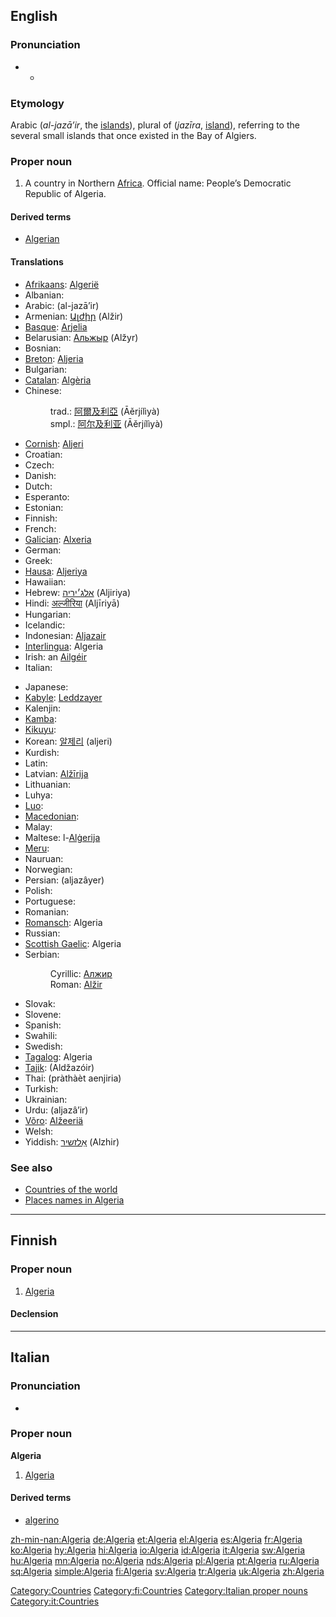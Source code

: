 ==English==
{{wikipedia}}

===Pronunciation===
* {{a|RP}}
** {{IPA|/ælˈdʒɪəriə/}}

===Etymology===
Arabic {{Arab|[[الجزائر]]}} (''al-jazā’ir'', the [[islands]]), plural of {{Arab|[[جزيرة]]}} (''jazīra'', [[island]]), referring to the several small islands that once existed in the Bay of Algiers.

===Proper noun===
{{en-proper noun}}

# A country in Northern [[Africa]]. Official name: People’s Democratic Republic of Algeria.

====Derived terms====
* [[Algerian]]

====Translations====
{{trans-top|country}}
* [[Afrikaans]]: [[Algerië]]
* Albanian: {{t+|sq|Algjeria|xs=Albanian}}
* Arabic: {{Arab|[[الجزائر|الْجَزَائِر]]}} (al-jazā’ir) {{p}}
* Armenian: [[Ալժիր]] (Alžir)
* [[Basque]]: [[Arjelia]]
* Belarusian: [[Альжыр]] (Alžyr)
* Bosnian: {{t-|bs|Alžir|m}}
* [[Breton]]: [[Aljeria]]
* Bulgarian: {{t-|bg|Алжир|m|tr=Alžír|sc=Cyrl}}
* [[Catalan]]: [[Algèria]] {{f}}
* Chinese:
*: trad.: [[阿爾及利亞]] (Āěrjílìyà)
*: smpl.: [[阿尔及利亚]] (Āěrjílìyà)
* [[Cornish]]: [[Aljeri]]
* Croatian: {{t-|hr|Alžir|m|alt=Àlžīr}}
* Czech: {{t+|cs|Alžírsko|n}}
* Danish: {{t-|da|Algeriet}}
* Dutch: {{t+|nl|Algerije}}
* Esperanto: {{t-|eo|Alĝerio|xs=Esperanto}}
* Estonian: {{t-|et|Alžeeria}}
* Finnish: {{t+|fi|Algeria}}
* French: {{t+|fr|Algérie|f}}
* [[Galician]]: [[Alxeria]] {{f}}
* German: {{t+|de|Algerien|n}}
* Greek: {{t+|el|Αλγερία|f|tr=Algería|sc=Grek}}
* [[Hausa]]: [[Aljeriya]]
* Hawaiian: {{unicode|[['Alekelia|ʻAlekelia]]}}
* Hebrew: [[אלג׳יריה]] (Aljiriya) {{f}}
* Hindi: [[अल्जीरिया]] (Aljīriyā)
* Hungarian: {{t+|hu|Algéria}}
* Icelandic: {{t+|is|Alsír}}
* Indonesian: [[Aljazair]]
* [[Interlingua]]: Algeria
* Irish: an [[Ailgéir]]
* Italian: {{t+|it|Algeria|f}}
{{trans-mid}}
* Japanese: {{t+|ja|アルジェリア|tr=Arujeria|sc=Jpan}}
* [[Kabyle]]: [[Leddzayer]]
* Kalenjin: {{tø|kln|Aljeria}}
* [[Kamba]]: {{tø|kam|Aljeria}}
* [[Kikuyu]]: {{tø|ki|Aljeria}}
* Korean: [[알제리]] (aljeri)
* Kurdish: {{ku-Arab|[[جه‌زایر]]}}
* Latin: {{t-|la|Algeria}}
* Latvian: [[Alžīrija]]
* Lithuanian: {{t+|lt|Alžyras|xs=Lithuanian}}
* Luhya: {{tø|luy|Aljeria}}
* [[Luo]]: {{tø|luo|Aljeria}}
* [[Macedonian]]: {{t+|mk|Алжир|m|tr=Álžir|sc=Cyrl|xs=Macedonian}}
* Malay: {{t-|ms|Algeria|xs=Malay}}
* Maltese: l-[[Alġerija]]
* [[Meru]]: {{tø|mer|Aljeria}}
* Nauruan: {{t-|na|Algeria|xs=Nauruan}}
* Norwegian: {{t+|no|Algerie}}
* Persian: {{fa-Arab|[[الجزایر]]}} (aljazâyer)
* Polish: {{t+|pl|Algieria|f}}
* Portuguese: {{t+|pt|Argélia|f}}
* Romanian: {{t-|ro|Algeria|f}}
* [[Romansch]]: Algeria
* Russian: {{t+|ru|Алжир|m|tr=Alžír|sc=Cyrl}}
* [[Scottish Gaelic]]: Algeria
* Serbian:
*: Cyrillic: [[Алжир]] {{m}}
*: Roman: [[Alžir]] {{m}}
* Slovak: {{t-|sk|Alžírsko}}
* Slovene: {{t+|sl|Alžirija|f}}
* Spanish: {{t+|es|Argelia|f}}
* Swahili: {{t|sw|Aljeria}}
* Swedish: {{t+|sv|Algeriet}}
* [[Tagalog]]: Algeria
* [[Tajik]]: {{Cyrl|[[Алҷазоир]]}} (Aldžazóir)
* Thai: {{Thai|[[ประเทศแอลจีเรีย]]}} (pràthàèt aenjiria)
* Turkish: {{t+|tr|Cezayir}}
* Ukrainian: {{t+|uk|Алжир|m|tr=Alžyr|sc=Cyrl|xs=Ukrainian}}
* Urdu: {{ur-Arab|[[الجزائر]]}} (aljazâ’ir)
* [[Võro]]: [[Alžeeriä]]
* Welsh: {{t-|cy|Algeria|xs=Welsh}}
* Yiddish: [[אַלזשיר]] (Alzhir)
{{trans-bottom}}

===See also===
* [[Appendix:Countries of the world|Countries of the world]]
* [[Appendix:Place names in Algeria|Places names in Algeria]]

[[Category:Countries]]

----

==Finnish==
{{wikipedia|lang=fi}}

===Proper noun===
{{infl|fi|proper noun}}

# [[#English|Algeria]]

====Declension====
{{fi-decl-kulkija|Algeri|np=1}}

[[Category:fi:Countries]]

----

==Italian==
{{wikipedia|lang=it}}

===Pronunciation===
* {{audio|It-Algeria.ogg|Audio}}

===Proper noun===
'''Algeria''' {{f}}

# [[#English|Algeria]]

====Derived terms====
* [[algerino]]

[[Category:Italian proper nouns]]
[[Category:it:Countries]]

[[zh-min-nan:Algeria]]
[[de:Algeria]]
[[et:Algeria]]
[[el:Algeria]]
[[es:Algeria]]
[[fr:Algeria]]
[[ko:Algeria]]
[[hy:Algeria]]
[[hi:Algeria]]
[[io:Algeria]]
[[id:Algeria]]
[[it:Algeria]]
[[sw:Algeria]]
[[hu:Algeria]]
[[mn:Algeria]]
[[no:Algeria]]
[[nds:Algeria]]
[[pl:Algeria]]
[[pt:Algeria]]
[[ru:Algeria]]
[[sq:Algeria]]
[[simple:Algeria]]
[[fi:Algeria]]
[[sv:Algeria]]
[[tr:Algeria]]
[[uk:Algeria]]
[[zh:Algeria]]
